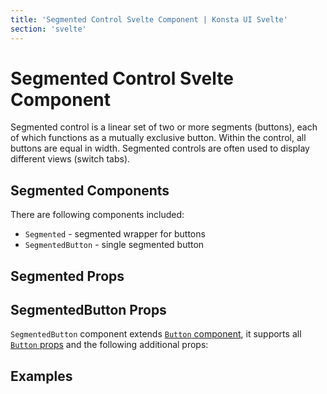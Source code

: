 ```yaml
---
title: 'Segmented Control Svelte Component | Konsta UI Svelte'
section: 'svelte'
---
```



# Segmented Control Svelte Component

Segmented control is a linear set of two or more segments (buttons), each of which functions as a mutually exclusive button. Within the control, all buttons are equal in width. Segmented controls are often used to display different views (switch tabs).

## Segmented Components

There are following components included:

- `Segmented` - segmented wrapper for buttons
- `SegmentedButton` - single segmented button

## Segmented Props

<SegmentedProps />

## SegmentedButton Props

`SegmentedButton` component extends [`Button` component](/svelte/button), it supports all [`Button` props](/svelte/button#button-props) and the following additional props:

<SegmentedButtonProps />

## Examples

<SegmentedControlExample />
